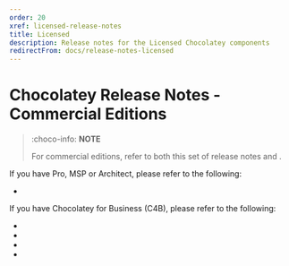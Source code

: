 ```yaml
---
order: 20
xref: licensed-release-notes
title: Licensed
description: Release notes for the Licensed Chocolatey components
redirectFrom: docs/release-notes-licensed
---
```


# Chocolatey Release Notes - Commercial Editions

> :choco-info: **NOTE**
>
> For commercial editions, refer to both this set of release notes and <Xref title="Open Source Release Notes" value="floss-release-notes" />.

If you have Pro, MSP or Architect, please refer to the following:

* <Xref title="Chocolatey Licensed Extension Release Notes" value="licensed-extension-release-notes" />

If you have Chocolatey for Business (C4B), please refer to the following:

* <Xref title="Chocolatey Licensed Extension Release Notes" value="licensed-extension-release-notes" />
* <Xref title="Chocolatey Agent Release Notes" value="agent-release-notes" />
* <Xref title="Chocolatey Central Management Release Notes" value="ccm-release-notes" />
* <Xref title="Chocolatey GUI Licensed Extension Release Notes" value="chocolatey-gui-licensed-extension-release-notes" />